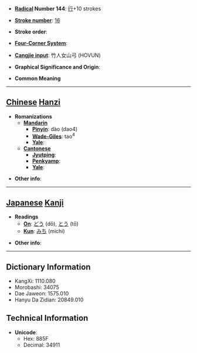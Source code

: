 * '''[[Wiktionary:Chinese radical index| Radical]] Number 144''': [[Wiktionary:Chinese radical index 行|行]]+10 strokes

* '''[[Wiktionary:Chinese total strokes index|Stroke number]]''': [[Wiktionary:Chinese total strokes index 16|16]]

* '''Stroke order''': 

* '''[[Wiktionary:Chinese four corner index|Four-Corner System]]''': 

* '''[[Wiktionary:Chinese Cangjie index|Cangjie input]]''': 竹人女山弓 (HOVUN)

* '''Graphical Significance and Origin''': 

* '''Common Meaning'''

----

== [[Chinese]] [[Hanzi]] ==

* '''Romanizations'''
** '''[[Mandarin]]'''
*** '''[[Pinyin]]''': dào (dao4)
*** '''[[Wade-Giles]]''': tao<sup>4</sup>
*** '''[[Yale]]''': 
** '''[[Cantonese]]'''
*** '''[[Jyutping]]''':
*** '''[[Penkyamp]]''': 
*** '''[[Yale]]''': 

* '''Other info''': 

----

== [[Japanese]] [[Kanji]] ==

* '''Readings'''
** '''[[On]]''': [[どう]] (dō), [[とう]] (tō)
** '''[[Kun]]''': [[みち]] (michi)

* '''Other info''':  

----

== Dictionary Information ==

* KangXi: 1110.080
* Morobashi: 34075
* Dae Jaweon: 1575.010
* Hanyu Da Zidian: 20849.010

== Technical Information ==

* '''Unicode''':
** Hex: 885F
** Decimal: 34911